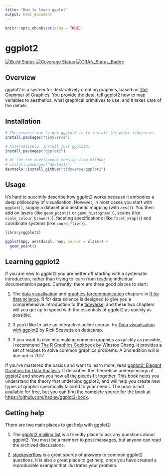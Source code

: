 ```yaml
---
title: "How to learn ggplot"
output: html_document
---
```


```r
knitr::opts_chunk$set(echo = TRUE)
```

# ggplot2 

[![Build Status](https://travis-ci.org/tidyverse/ggplot2.svg?branch=master)](https://travis-ci.org/tidyverse/ggplot2)
[![Coverage Status](https://img.shields.io/codecov/c/github/tidyverse/ggplot2/master.svg)](https://codecov.io/github/tidyverse/ggplot2?branch=master)
[![CRAN_Status_Badge](http://www.r-pkg.org/badges/version/ggplot2)](https://cran.r-project.org/package=ggplot2)

## Overview

ggplot2 is a system for declaratively creating graphics, based on [The Grammar of Graphics](http://amzn.to/2ef1eWp). You provide the data, tell ggplot2 how to map variables to aesthetics, what graphical primitives to use, and it takes care of the details. 

## Installation

```r
# The easiest way to get ggplot2 is to install the whole tidyverse:
install.packages("tidyverse")

# Alternatively, install just ggplot2:
install.packages("ggplot2")

# Or the the development version from GitHub:
# install.packages("devtools")
devtools::install_github("tidyverse/ggplot2")
```

## Usage

It's hard to succintly describe how ggplot2 works because it embodies a deep philosophy of visualisation. However, in most cases you start with `ggplot()`, supply a dataset and aesthetic mapping (with `aes()`). You then add on layers (like `geom_point()` or `geom_histogram()`), scales (like `scale_colour_brewer()`), faceting specifications (like `facet_wrap()`) and coordinate systems (like `coord_flip()`).

```r
library(ggplot2)

ggplot(mpg, aes(displ, hwy, colour = class)) + 
  geom_point()
```

## Learning ggplot2

If you are new to ggplot2 you are better off starting with a systematic introduction, rather than trying to learn from reading individual documentation pages. Currently, there are three good places to start:

1.  The [data visualisation][r4ds-vis] and 
    [graphics forcommunication][r4ds-comm] chapters in 
    [R for data science][r4ds]. R for data science is designed to
    give you a comprehensive introduction to the
    [tidyverse](http://tidyverse.org), and these two chapters will
    you get up to speed with the essentials of ggplot2 as quickly as 
    possible.
    
1.  If you'd like to take an interactive online course, try
    [Data visualisation with ggplot2][datacamp] by Rick Scavetta
    on datacamp.

1.  If you want to dive into making common graphics as quickly 
    as possible, I recommend [The R Graphics Cookbook][cookbook] 
    by Winston Chang. It provides a set of recipes to solve common
    graphics problems. A 2nd edition will is due out in 2017.
    
If you've mastered the basics and want to learn more, read [ggplot2: Elegant Graphics for Data Analysis][ggplot2-book]. It describes the theoretical underpinnings of ggplot2 and shows you how all the pieces fit together. This book helps you understand the theory that underpins ggplot2, and will help you create new types of graphic specifically tailored to your needs. The book is not available for free, but you can find the complete source for the book at <https://github.com/hadley/ggplot2-book>.

## Getting help

There are two main places to get help with ggplot2:

1.  The [ggplot2 mailing list][ml] is a friendly place to ask any
    questions about ggplot2. You must be a member to post messages, 
    but anyone can read the archived discussions.

1.  [stackoverflow](so) is a great source of answers to common ggplot2
    questions. It is also a great place to get help, once you have
    created a reproducible example that illustrates your problem.

[ggplot2-book]: http://amzn.to/2fncG50
[gg-book]: http://amzn.to/2ef1eWp
[ml]: https://groups.google.com/forum/?fromgroups#!forum/ggplot2
[so]: http://stackoverflow.com/questions/tagged/ggplot2?sort=frequent&pageSize=50
[cookbook]: http://amzn.to/2dVfMfn
[r4ds]: http://r4ds.had.co.nz
[r4ds-vis]: http://r4ds.had.co.nz/data-visualisation.html
[r4ds-comm]: http://r4ds.had.co.nz/graphics-for-communication.html
[datacamp]: https://www.datacamp.com/courses/data-visualization-with-ggplot2-1

